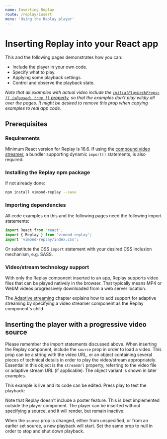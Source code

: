 ```yaml
---
name: Inserting Replay
route: /replay/insert
menu: 'Using the Replay player'
---
```



# Inserting Replay into your React app

This and the following pages demonstrates how you can:

* Include the player in your own code.
* Specify what to play.
* Applying some playback settings.
* Control and observe the playback state.

*Note that all examples with actual video include the [`initialPlaybackProps={{ isPaused: true }}` property](/replay/api#initialplaybackprops-initialplaybackprops), so that the examples don't play wildly all over the pages. It might be desired to remove this prop when copying examples to real app code.*

## Prerequisites

### Requirements

Minimum React version for Replay is 16.6. If using the [compound video streamer](/advanced-playback/adaptive-streaming#enabling-playback-for-multiple-streaming-technologies-based-on-stream-technology-resolution), a bundler supporting dynamic `import()` statements, is also required.

### Installing the Replay npm package

If not already done:

```sh
npm install vimond-replay --save
```

### Importing dependencies

All code examples on this and the following pages need the following import statements:

```javascript
import React from 'react';
import { Replay } from 'vimond-replay';
import 'vimond-replay/index.css';
```

Or substitute the CSS `import` statement with your desired CSS inclusion mechanism, e.g. SASS.

### Video/stream technology support

With only the Replay component inserted to an app, Replay supports video files that can be played natively in the browser. That typically means MP4 or WebM videos progressively downloaded from a web server location.

The [Adaptive streaming](/advanced-playback/adaptive-streaming) chapter explains how to add support for adaptive streaming by specifying a video streamer component as the Replay component's child.

## Inserting the player with a progressive video source

Please remember the import statements discussed above. When inserting the Replay component, include the `source` prop in order to load a video. This prop can be a string with the video URL, or an object containing several pieces of technical details in order to play the video/stream appropriately. Essential in this object is the `streamUrl` property, referring to the video file or adaptive stream URL (if applicable). The object variant is shown in later examples.

This example is live and its code can be edited. Press play to test the playback:

<Playground>
  <Replay
    source="public/example-media/progressive.mp4"
    initialPlaybackProps={{ isPaused: true }}
  />
</Playground>

Note that Replay doesn't include a poster feature. This is best implemented outside the player component. The player can be inserted without specifying a source, and it will render, but remain inactive.

When the `source` prop is changed, either from unspecified, or from an earlier set source, a new playback will start. Set the same prop to null in order to stop and shut down playback.

